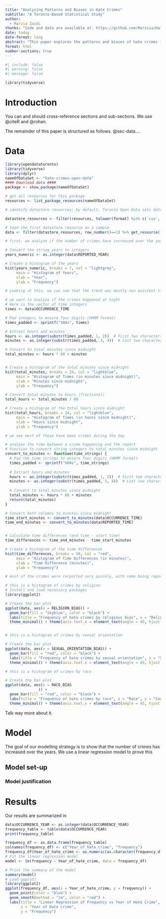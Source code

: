 ---
title: "Analyzing Patterns and Biases in Hate Crimes"
subtitle: "A Toronto-Based Statistical Study"
author: 
  - Marzia Zaidi
thanks: "Code and data are available at: https://github.com/Marziia/Hate-Crime-Data-Analysis/tree/main."
date: today
date-format: long
abstract: "This paper explores the patterns and biases of hate crimes in Toronto, drawing on data from the Hate Crimes Open Data dataset, which includes all verified hate crime occurrences reported since 2018. By examining various bias categories, such as race, religion, and sexual orientation. This study aims to uncover trends and underlying societal factors that contribute to hate-motivated violence in the city. The analysis reveals significant variations in the prevalence and nature of hate crimes, shedding light on the complexities of victimization and their broader implications for community cohesion. Additionally, the findings of this study contribute to a deeper understanding of hate crimes in Toronto, offering valuable insights that can inform strategies to foster a safer and more equitable society."
format: html
number-sections: true
---

```{r}
#| include: false
#| warning: false
#| message: false

library(tidyverse)
```

# Introduction

You can and should cross-reference sections and sub-sections. We use @citeR and @rohan.

The remainder of this paper is structured as follows. @sec-data....

# Data {#sec-data}

```{r}
library(opendatatoronto)
library(tidyverse)
library(dplyr)
nameOfDataSet <- "hate-crimes-open-data"
#### Download data ####
package <- show_package(nameOfDataSet)

# get all resources for this package
resources <- list_package_resources(nameOfDataSet)

# identify datastore resources; by default, Toronto Open Data sets datastore resource format to CSV for non-geospatial and GeoJSON for geospatial resources

datastore_resources <- filter(resources, tolower(format) %in% c('csv', 'geojson'))

# load the first datastore resource as a sample
data <- filter(datastore_resources, row_number()==1) %>% get_resource()

# first, we analyze if the number of crimes have increased over the years

# Convert the string years to integers
years_numeric <- as.integer(data$REPORTED_YEAR)

# Create a histogram of the years
hist(years_numeric, breaks = 7, col = "lightgrey", 
     main = "Histogram of Years",
     xlab = "Year",
     ylab = "Frequency")

# Looking at this, we can see that the trend was mostly non existent till 2022, and then in 2023, we had a spike in crimes.


```


```{r}
# we want to analyze if the crimes happened at night
# Here is the vector of time integers
times <- data$OCCURRENCE_TIME

# Pad integers to ensure four digits (HHMM format)
times_padded <- sprintf("%04s", times)

# Extract hours and minutes
hours <- as.integer(substr(times_padded, 1, 2))  # First two characters are the hours
minutes <- as.integer(substr(times_padded, 3, 4))  # Last two characters are the minutes

# Convert to total minutes since midnight
total_minutes <- hours * 60 + minutes


# Create a histogram of the total minutes since midnight
hist(total_minutes, breaks = 24, col = "lightblue", 
     main = "Histogram of Times (in minutes since midnight)",
     xlab = "Minutes since midnight",
     ylab = "Frequency")

# Convert total minutes to hours (fractional)
total_hours <- total_minutes / 60

# Create a histogram of the total hours since midnight
hist(total_hours, breaks = 24, col = "lightblue", 
     main = "Histogram of Times (in hours since midnight)",
     xlab = "Hours since midnight",
     ylab = "Frequency")

# we see most of these have been crimes during the day
```

```{r}
# analyze the time between a crime happening and the report
# Function to convert string integers to total minutes since midnight
convert_to_minutes <- function(time_strings) {
  # Pad the time strings to ensure four digits (HHMM format)
  times_padded <- sprintf("%04s", time_strings)
  
  # Extract hours and minutes
  hours <- as.integer(substr(times_padded, 1, 2))  # First two characters are hours
  minutes <- as.integer(substr(times_padded, 3, 4))  # Last two characters are minutes
  
  # Convert to total minutes since midnight
  total_minutes <- hours * 60 + minutes
  return(total_minutes)
}

# Convert both columns to minutes since midnight
time_start_minutes <- convert_to_minutes(data$OCCURRENCE_TIME)
time_end_minutes <- convert_to_minutes(data$REPORTED_TIME)


# Calculate time differences (end time - start time)
time_differences <- time_end_minutes - time_start_minutes

# Create a histogram of the time differences
hist(time_differences, breaks = 50, col = "red",
     main = "Histogram of Time Differences (in minutes)",
     xlab = "Time Difference (minutes)",
     ylab = "Frequency")

# most of the crimes were rerported very quickly, with some being reported the next day (corresponding to the negative portion of the distribution)

# this is a histogram of crimes by religion
# Install and load necessary packages
library(ggplot2)

# Create the bar plot
ggplot(data, aes(x = RELIGION_BIAS)) +
  geom_bar(fill = "skyblue", color = "black") +
  labs(title = "Frequency of hate crimes by religious bias", x = "Religion", y = "Count") +
  theme_minimal() + theme(axis.text.x = element_text(angle = 45, hjust = 1, size = 10))


# this is a histogram of crimes by sexual orientation

# Create the bar plot
ggplot(data, aes(x = SEXUAL_ORIENTATION_BIAS)) +
  geom_bar(fill = "red", color = "black") +
  labs(title = "Frequency of hate crimes by sexual orientation", x = "Sexual Orientation", y = "Count") +
  theme_minimal() + theme(axis.text.x = element_text(angle = 45, hjust = 1, size = 10))

# this is a histogram of crimes by race

# Create the bar plot
ggplot(data, aes(x = RACE_BIAS
               )) +
  geom_bar(fill = "red", color = "black") +
  labs(title = "Frequency of hate crimes by race", x = "Race", y = "Count") +
  theme_minimal() + theme(axis.text.x = element_text(angle = 45, hjust = 1, size = 10))
```

Talk way more about it.

# Model

The goal of our modelling strategy is to show that the number of crimes has increased over the years. We use a linear regression model to prove this

## Model set-up

### Model justification

# Results

Our results are summarized in

```{r}
data$OCCURRENCE_YEAR <- as.integer(data$OCCURRENCE_YEAR)
frequency_table <- table(data$OCCURRENCE_YEAR)
print(frequency_table)

```

```{r}
frequency_df <- as.data.frame(frequency_table)
colnames(frequency_df) <- c("Year_of_hate_crime", "frequency")
frequency_df$Year_of_hate_crime <- as.numeric(as.character(frequency_df$Year_of_hate_crime))
# Fit the linear regression model
model <- lm(frequency ~ Year_of_hate_crime, data = frequency_df)

# Print the summary of the model
summary(model)
# Load ggplot2
library(ggplot2)
ggplot(frequency_df, aes(x = Year_of_hate_crime, y = frequency)) +
  geom_point(color = "blue") +
  geom_smooth(method = "lm", color = "red") +
  labs(title = "Linear Regression of Frequency vs Year of Hate Crime",
       x = "Year of Hate crime",
       y = "Frequency")
```
